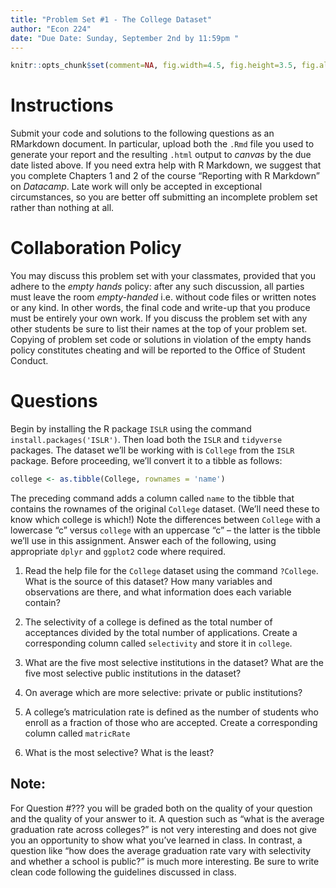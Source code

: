 ```yaml
---
title: "Problem Set #1 - The College Dataset"
author: "Econ 224"
date: "Due Date: Sunday, September 2nd by 11:59pm "
---
```


<!-- knitr global options -->
```r
knitr::opts_chunk$set(comment=NA, fig.width=4.5, fig.height=3.5, fig.align = 'center')
```

# Instructions 
Submit your code and solutions to the following questions as an RMarkdown document.
In particular, upload both the `.Rmd` file you used to generate your report and the resulting `.html` output to *canvas* by the due date listed above.
If you need extra help with R Markdown, we suggest that you complete Chapters 1 and 2 of the course "Reporting with R Markdown" on *Datacamp*.
Late work will only be accepted in exceptional circumstances, so you are better off submitting an incomplete problem set rather than nothing at all.

# Collaboration Policy
You may discuss this problem set with your classmates, provided that you adhere to the *empty hands* policy: after any such discussion, all parties must leave the room *empty-handed* i.e. without code files or written notes or any kind.
In other words, the final code and write-up that you produce must be entirely your own work.
If you discuss the problem set with any other students be sure to list their names at the top of your problem set.
Copying of problem set code or solutions in violation of the empty hands policy constitutes cheating and will be reported to the Office of Student Conduct. 


# Questions
Begin by installing the R package `ISLR` using the command `install.packages('ISLR')`.
Then load both the `ISLR` and `tidyverse` packages.
The dataset we'll be working with is `College` from the `ISLR` package.
Before proceeding, we'll convert it to a tibble as follows:
```r
college <- as.tibble(College, rownames = 'name')
```
The preceding command adds a column called `name` to the tibble that contains the rownames of the original `College` dataset. (We'll need these to know which college is which!)
Note the differences between `College` with a lowercase "c" versus `college` with an uppercase "c" -- the latter is the tibble we'll use in this assignment.
Answer each of the following, using appropriate `dplyr` and `ggplot2` code where required.

1. Read the help file for the `College` dataset using the command `?College`.
   What is the source of this dataset?
   How many variables and observations are there, and what information does each variable contain?
2. The selectivity of a college is defined as the total number of acceptances divided by the total number of applications.
Create a corresponding column called `selectivity` and store it in `college`.
3. What are the five most selective institutions in the dataset?
What are the five most selective public institutions in the dataset?
5. On average which are more selective: private or public institutions?
4. A college's matriculation rate is defined as the number of students who enroll as a fraction of those who are accepted.
Create a corresponding column called `matricRate` 

4. What is the most selective? What is the least?

## Note: 
For Question \#??? you will be graded both on the quality of your question and the quality of your answer to it.
A question such as "what is the average graduation rate across colleges?" is not very interesting and does not give you an opportunity to show what you've learned in class.
In contrast, a question like "how does the average graduation rate vary with selectivity and whether a school is public?" is much more interesting. 
Be sure to write clean code following the guidelines discussed in class.





